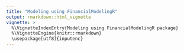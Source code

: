 ```yaml
---
title: "Modeling using FinancialModelingR"
output: rmarkdown::html_vignette
vignette: >
  %\VignetteIndexEntry{Modeling using FinancialModelingR package}
  %\VignetteEngine{knitr::rmarkdown}
  \usepackage[utf8]{inputenc}
---
```


